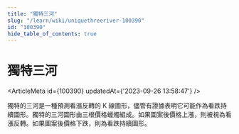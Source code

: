 ```yaml
---
title: "獨特三河"
slug: "/learn/wiki/uniquethreeriver-100390"
id: "100390"
hide_table_of_contents: true
---
```



# 獨特三河

<ArticleMeta id={100390} updatedAt={'2023-09-26 13:58:47'} />
<div className='border-solid border-b border-t-0 my-4 border-[var(--ifm-color-gray-300)]' />

獨特的三河是一種預測看漲反轉的 K 線圖形，儘管有證據表明它可能作為看跌持續圖形。獨特的三河圖形由三根價格蠟燭組成。如果圖案後價格上漲，則被視為看漲反轉。如果圖案後價格下跌，則為看跌持續圖形。
